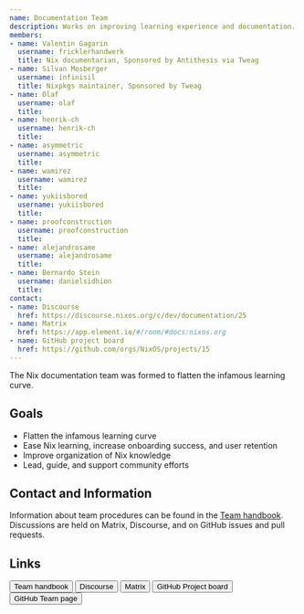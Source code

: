```yaml
---
name: Documentation Team
description: Works on improving learning experience and documentation.
members:
- name: Valentin Gagarin
  username: fricklerhandwerk
  title: Nix documentarian, Sponsored by Antithesis via Tweag
- name: Silvan Mosberger
  username: infinisil
  title: Nixpkgs maintainer, Sponsored by Tweag
- name: Olaf
  username: olaf
  title:
- name: henrik-ch
  username: henrik-ch
  title:
- name: asymmetric
  username: asymmetric
  title:
- name: wamirez
  username: wamirez
  title:
- name: yukiisbored
  username: yukiisbored
  title:
- name: proofconstruction
  username: proofconstruction
  title:
- name: alejandrosame
  username: alejandrosame
  title:
- name: Bernardo Stein
  username: danielsidhion
  title:
contact:
- name: Discourse
  href: https://discourse.nixos.org/c/dev/documentation/25
- name: Matrix
  href: https://app.element.io/#/room/#docs:nixos.org
- name: GitHub project board
  href: https://github.com/orgs/NixOS/projects/15
---
```


The Nix documentation team was formed to flatten the infamous learning curve.

## Goals

- Flatten the infamous learning curve
- Ease Nix learning, increase onboarding success, and user retention
- Improve organization of Nix knowledge
- Lead, guide, and support community efforts

## Contact and Information

Information about team procedures can be found in the [Team
handbook](https://github.com/NixOS/nix.dev/tree/master/maintainers).
Discussions are held on Matrix, Discourse, and on GitHub issues and pull
requests.

## Links


<div class="flex flex-wrap gap-4">
  <Button 
    href="https://github.com/NixOS/nix.dev/tree/master/maintainers"
    color="semidarkblue" size="sm">Team handbook</Button>
  <Button 
    href="https://discourse.nixos.org/c/dev/documentation/25"
    color="semidarkblue" size="sm">Discourse</Button>
  <Button 
    href="https://app.element.io/#/room/#docs:nixos.org"
    color="semidarkblue" size="sm">Matrix</Button>
  <Button 
    href="https://github.com/orgs/NixOS/projects/15"
    color="semidarkblue" size="sm">GitHub Project board</Button>
  <Button 
    href="https://github.com/orgs/NixOS/teams/documentation-team"
    color="semidarkblue" size="sm">GitHub Team page</Button>
</div>
